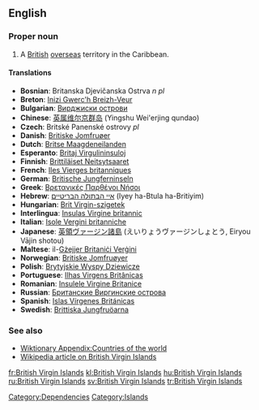 ==English==
{{wikipedia}}

===Proper noun===
{{en-proper noun|sg=[[British]] [[Virgin Islands]]}}
# A [[British]] [[overseas]] territory in the Caribbean. 

====Translations====

*'''Bosnian''': Britanska Djevičanska Ostrva ''n pl''
*'''Breton''': [[Inizi Gwerc'h Breizh-Veur]]
*'''Bulgarian''': [[Вирджиски острови]]
*'''Chinese''': [[英属维尔京群岛]] (Yingshu Wei'erjing qundao)
*'''Czech''': Britské Panenské ostrovy  ''pl''
*'''Danish''': [[Britiske Jomfruøer]]
*'''Dutch''': [[Britse Maagdeneilanden]]
*'''Esperanto''': [[Britaj Virgulininsuloj]]
*'''Finnish''': [[Brittiläiset Neitsytsaaret]]
*'''French''': [[Iles Vierges britanniques]]
*'''German''': [[Britische Jungferninseln]]
*'''Greek''': [[Βρετανικές Παρθένοι Νήσοι]]
*'''Hebrew''': [[איי הבתולה הבריטיים]] (Iyey ha-Btula ha-Britiyim)
*'''Hungarian''': [[Brit Virgin-szigetek]]
*'''Interlingua''': [[Insulas Virgine britannic]]
*'''Italian''': [[Isole Vergini britanniche]]
*'''Japanese''': [[英領ヴァージン諸島]] (えいりょうヴァージンしょとう, Eiryou Vājin shotou)
*'''Maltese''': il-[[Gżejjer Britaniċi Verġini]]
*'''Norwegian''': [[Britiske Jomfruøyer]]
*'''Polish''': [[Brytyjskie Wyspy Dziewicze]]
*'''Portuguese''': [[Ilhas Virgens Britânicas]]
*'''Romanian''': [[Insulele Virgine Britanice]]
*'''Russian''': [[Бритaнскиe Виргинские острова]]
*'''Spanish''': [[Islas Vírgenes Británicas]]
*'''Swedish''': [[Brittiska Jungfruöarna]]

===See also===
*[[Wiktionary Appendix:Countries of the world]]
*[[w:British Virgin Islands|Wikipedia article on British Virgin Islands]]

[[Category:Dependencies]]
[[Category:Islands]]

[[fr:British Virgin Islands]]
[[kl:British Virgin Islands]]
[[hu:British Virgin Islands]]
[[ru:British Virgin Islands]]
[[sv:British Virgin Islands]]
[[tr:British Virgin Islands]]